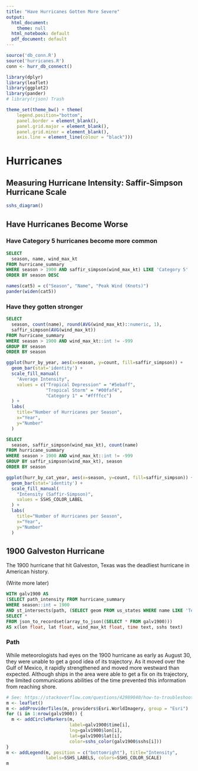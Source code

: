 ```yaml
---
title: "Have Hurricanes Gotten More Severe"
output:
  html_document:
    theme: null
  html_notebook: default
  pdf_document: default
---
```


```r
source('db_conn.R')
source('hurricanes.R')
conn <- hurr_db_connect()

library(dplyr)
library(leaflet)
library(ggplot2)
library(pander)
# library(rjson) Trash
```

```r
theme_set(theme_bw() + theme(
    legend.position="bottom",
    panel.border = element_blank(),
    panel.grid.major = element_blank(),
    panel.grid.minor = element_blank(),
    axis.line = element_line(colour = "black")))
```

# Hurricanes
## Measuring Hurricane Intensity: Saffir-Simpson Hurricane Scale

```r
sshs_diagram()
```

## Have Hurricanes Become Worse
### Have Category 5 hurricanes become more common
```sql
SELECT
  season, name, wind_max_kt
FROM hurricane_summary
WHERE season > 1900 AND saffir_simpson(wind_max_kt) LIKE 'Category 5'
ORDER BY season DESC
```

```r
names(cat5) = c("Season", "Name", "Peak Wind (Knots)")
pander(widen(cat5))
```

### Have they gotten stronger
```sql
SELECT
  season, count(name), round(AVG(wind_max_kt)::numeric, 1),        
  saffir_simpson(AVG(wind_max_kt))
FROM hurricane_summary
WHERE season > 1900 AND wind_max_kt::int != -999
GROUP BY season
ORDER BY season
```

```r
ggplot(hurr_by_year, aes(x=season, y=count, fill=saffir_simpson)) +
  geom_bar(stat='identity') +
  scale_fill_manual(
    "Average Intensity",
    values = c("Tropical Depression" = "#5ebaff",
               "Tropical Storm" = "#00faf4",
               "Category 1" = "#ffffcc")
  ) +
  labs(
    title="Number of Hurricanes per Season",
    x="Year",
    y="Number"
  )
```

```sql
SELECT
  season, saffir_simpson(wind_max_kt), count(name)
FROM hurricane_summary
WHERE season > 1900 AND wind_max_kt::int != -999
GROUP BY saffir_simpson(wind_max_kt), season
ORDER BY season
```

```r
ggplot(hurr_by_cat_year, aes(x=season, y=count, fill=saffir_simpson)) +
  geom_bar(stat='identity') +
  scale_fill_manual(
    "Intensity (Saffir-Simpson)",
    values = SSHS_COLOR_LABEL
  ) +
  labs(
    title="Number of Hurricanes per Season",
    x="Year",
    y="Number"
  )
```

## 1900 Galveston Hurricane
The 1900 hurricane that hit Galveston, Texas was the deadliest hurricane in American history.

(Write more later)

```sql
WITH galv1900 AS
(SELECT path_intensity FROM hurricane_summary 
WHERE season::int = 1900
AND st_intersects(path, (SELECT geom FROM us_states WHERE name LIKE 'Texas')))
SELECT *
FROM json_to_recordset(array_to_json((SELECT * FROM galv1900)))
AS x(lon float, lat float, wind_max_kt float, time text, sshs text)
```

### Path
While meteorologists had eyes on the 1900 hurricane as early as August 30, they were unable to get a good idea of its trajectory.
As it moved over the Gulf of Mexico, it rapidly strengthened and moved more westward than expected. Although ships in the area were
able to get a fix on its trajectory, the limited communications abilities of the time prevented this information from reaching shore.

```r
# See: https://stackoverflow.com/questions/42989040/how-to-troubleshoot-missing-osm-tiles-in-leaflet-html-widget
m <- leaflet()
m <- addProviderTiles(m, providers$Esri.WorldImagery, group = "Esri")
for (i in 1:nrow(galv1900)) {
  m <- addCircleMarkers(m,
                        label=galv1900$time[i],
                        lng=galv1900$lon[i],
                        lat=galv1900$lat[i],
                        color=sshs_color(galv1900$sshs[i]))
}
m <- addLegend(m, position = c("bottomright"), title="Intensity",
               labels=SSHS_LABELS, colors=SSHS_COLOR_SCALE)
m
```

